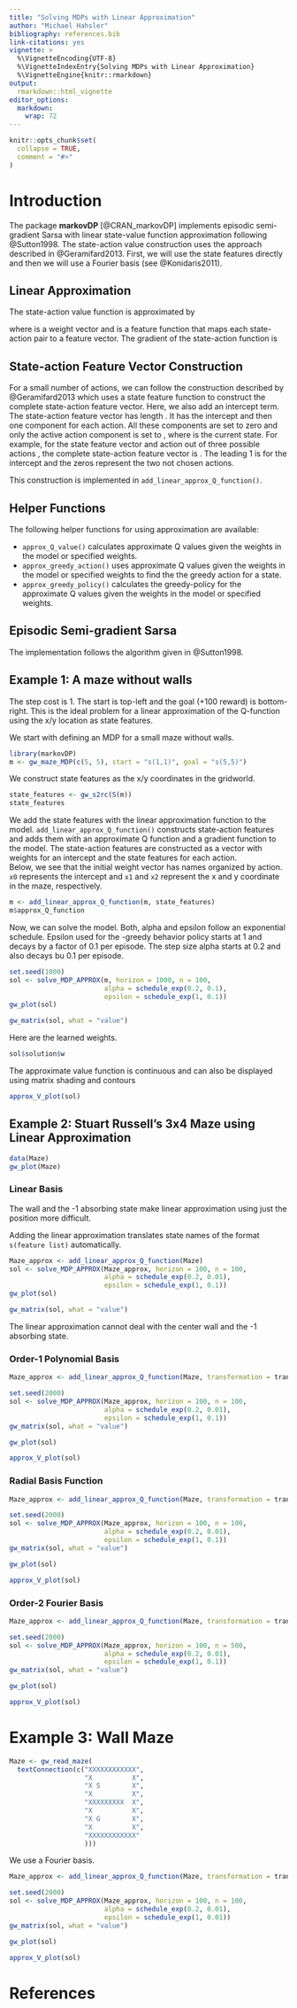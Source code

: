 ```yaml
---
title: "Solving MDPs with Linear Approximation"
author: "Michael Hahsler"
bibliography: references.bib
link-citations: yes
vignette: >
  %\VignetteEncoding{UTF-8}
  %\VignetteIndexEntry{Solving MDPs with Linear Approximation}
  %\VignetteEngine{knitr::rmarkdown}
output:
  rmarkdown::html_vignette
editor_options: 
  markdown: 
    wrap: 72
---
```


```r
knitr::opts_chunk$set(
  collapse = TRUE,
  comment = "#>"
)
```

# Introduction

The package **markovDP** [@CRAN_markovDP]
implements episodic semi-gradient Sarsa with linear 
state-value function approximation following @Sutton1998.
The state-action value construction uses the approach described in 
@Geramifard2013. First, we will use the state features directly
and then we will use a Fourier basis (see @Konidaris2011).

## Linear Approximation
The state-action value function is approximated by
\deqn{\hat{q}(s,a) = \boldsymbol{w}^\top\phi(s,a),}

where \eqn{\boldsymbol{w} \in \mathbb{R}^n} is a weight vector
and \eqn{\phi: S \times A \rightarrow \mathbb{R}^n}  is a
feature function that
maps each state-action pair to a feature vector.
The gradient of the state-action function is
\deqn{\nabla \hat{q}(s,a,\boldsymbol{w}) = \phi(s,a).}

## State-action Feature Vector Construction

For a small number of actions, we can
follow the construction described by @Geramifard2013
which uses a state feature function \eqn{\phi: S \rightarrow \mathbb{R}^{m}}
to construct the complete state-action feature vector.
Here, we also add an intercept term.
The state-action feature vector has length \eqn{1 + |A| \times m}.
It has the intercept and then one component for each action. All these components
are set to zero and only the active action component is set to \eqn{\phi(s)},
where \eqn{s} is the current state.
For example, for the state feature
vector \eqn{\phi(s) = (3,4)} and action \eqn{a=2} out of three possible
actions \eqn{A = \{1, 2, 3\}}, the complete
state-action feature vector is \eqn{\phi(s,a) = (1,0,0,3,4,0,0)}.
The leading 1 is for the intercept and the zeros represent the two not
chosen actions.

This construction is implemented in `add_linear_approx_Q_function()`.

## Helper Functions

The following helper functions for using approximation are available:

* `approx_Q_value()` calculates approximate Q values given the weights in
   the model or specified weights.
* `approx_greedy_action()` uses approximate Q values given the weights in
   the model or specified weights to find the the greedy action for a
   state.
* `approx_greedy_policy()` calculates the greedy-policy
   for the approximate Q values given the weights in
   the model or specified weights.

## Episodic Semi-gradient Sarsa

The implementation follows the algorithm given in @Sutton1998.



## Example 1: A maze without walls

The step cost is 1. The start is top-left and
the goal (+100 reward) is bottom-right.
This is the ideal problem for a linear approximation of the Q-function
using the x/y location as state features.

We start with defining an MDP for a small maze without walls.

```r
library(markovDP)
m <- gw_maze_MDP(c(5, 5), start = "s(1,1)", goal = "s(5,5)")
```
    
We construct state features as the x/y coordinates in the gridworld.

```r
state_features <- gw_s2rc(S(m))
state_features
```

We add the state features with the linear approximation function to the model.
`add_linear_approx_Q_function()` constructs state-action features
and adds them with an approximate Q function and a gradient function to the model.
The state-action features are constructed as a vector with weights for an 
intercept and the state features for each action.  
Below, we see that the initial weight vector has names organized by action.
`x0` represents the intercept and `x1` and `x2` represent the x and y coordinate in 
the maze, respectively.

```r
m <- add_linear_approx_Q_function(m, state_features)
m$approx_Q_function
```

Now, we can solve the model. Both, alpha and epsilon follow an exponential schedule.
Epsilon used for the \eqn{\epsilon}-greedy behavior policy starts at 1 and decays
by a factor of 0.1 per episode. The step size alpha starts at 0.2 and also decays bu
0.1 per episode.

```r
set.seed(1000)
sol <- solve_MDP_APPROX(m, horizon = 1000, n = 100,
                        alpha = schedule_exp(0.2, 0.1),
                        epsilon = schedule_exp(1, 0.1))
gw_plot(sol)
```



```r
gw_matrix(sol, what = "value")
```


Here are the learned weights.
```r
sol$solution$w
```

The approximate value function is continuous and can also be displayed using 
matrix shading and contours
```r
approx_V_plot(sol)
```



## Example 2: Stuart Russell's 3x4 Maze using Linear Approximation

```r
data(Maze)
gw_plot(Maze)
```

### Linear Basis

The wall and the -1 absorbing state make linear approximation
using just the position more difficult.


Adding the linear approximation translates state names of the 
format `s(feature list)` automatically.

```r
Maze_approx <- add_linear_approx_Q_function(Maze)
sol <- solve_MDP_APPROX(Maze_approx, horizon = 100, n = 100,
                        alpha = schedule_exp(0.2, 0.01),
                        epsilon = schedule_exp(1, 0.1))
gw_plot(sol)
```

```r
gw_matrix(sol, what = "value")
```

The linear approximation cannot deal with the center wall and the -1 absorbing state.

### Order-1 Polynomial Basis

```r
Maze_approx <- add_linear_approx_Q_function(Maze, transformation = transformation_polynomial_basis, order = 1)
```


```r
set.seed(2000)
sol <- solve_MDP_APPROX(Maze_approx, horizon = 100, n = 100, 
                        alpha = schedule_exp(0.2, 0.01),
                        epsilon = schedule_exp(1, 0.1))
gw_matrix(sol, what = "value")
```

```r
gw_plot(sol)
```

```r
approx_V_plot(sol)
```

### Radial Basis Function


```r
Maze_approx <- add_linear_approx_Q_function(Maze, transformation = transformation_RBF_basis, n = 5)
```


```r
set.seed(2000)
sol <- solve_MDP_APPROX(Maze_approx, horizon = 100, n = 100, 
                        alpha = schedule_exp(0.2, 0.01),
                        epsilon = schedule_exp(1, 0.1))
gw_matrix(sol, what = "value")
```

```r
gw_plot(sol)
```

```r
approx_V_plot(sol)
```





### Order-2 Fourier Basis


```r
Maze_approx <- add_linear_approx_Q_function(Maze, transformation = transformation_fourier_basis, order = 1)
```


```r
set.seed(2000)
sol <- solve_MDP_APPROX(Maze_approx, horizon = 100, n = 500, 
                        alpha = schedule_exp(0.2, 0.01),
                        epsilon = schedule_exp(1, 0.1))
gw_matrix(sol, what = "value")
```

```r
gw_plot(sol)
```

```r
approx_V_plot(sol)
```

# Example 3: Wall Maze

```r
Maze <- gw_read_maze(
  textConnection(c("XXXXXXXXXXXX",
                   "X          X",
                   "X S        X",
                   "X          X",
                   "XXXXXXXXX  X",
                   "X          X",
                   "X G        X",
                   "X          X",
                   "XXXXXXXXXXXX"
                   )))
```

We use a Fourier basis.


```r
Maze_approx <- add_linear_approx_Q_function(Maze, transformation = transformation_fourier_basis, order = 2)
```


```r
set.seed(2000)
sol <- solve_MDP_APPROX(Maze_approx, horizon = 100, n = 100, 
                        alpha = schedule_exp(0.2, 0.01),
                        epsilon = schedule_exp(1, 0.01))
gw_matrix(sol, what = "value")
```

```r
gw_plot(sol)
```

```r
approx_V_plot(sol)
```


# References
